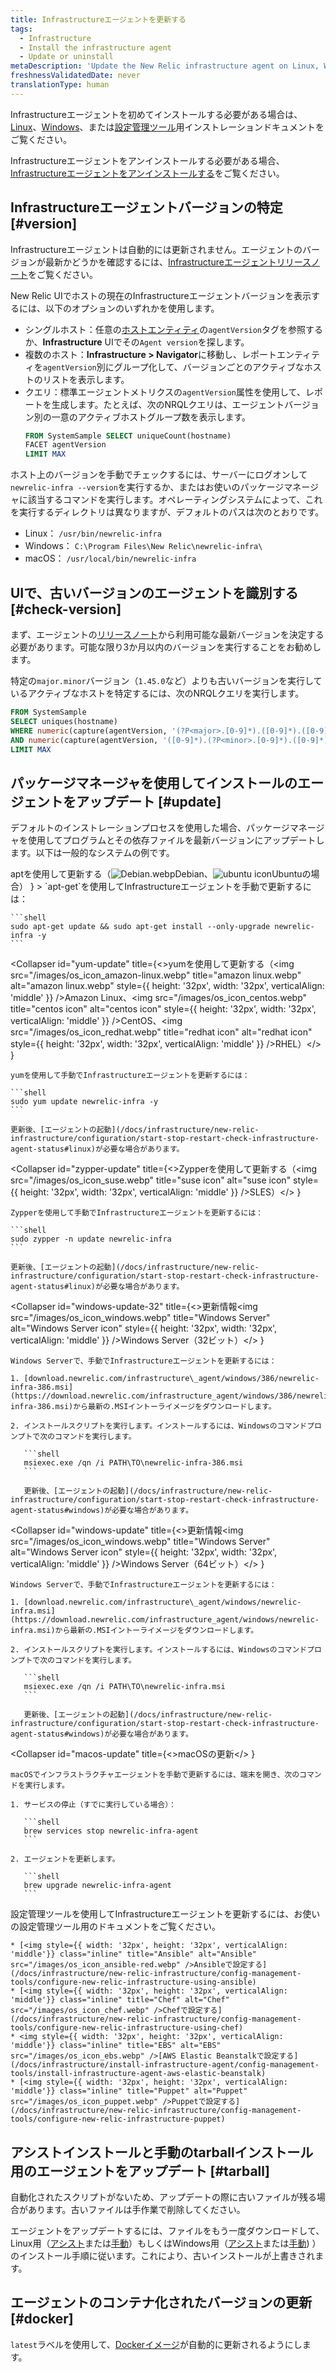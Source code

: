 ```yaml
---
title: Infrastructureエージェントを更新する
tags:
  - Infrastructure
  - Install the infrastructure agent
  - Update or uninstall
metaDescription: 'Update the New Relic infrastructure agent on Linux, Windows, or macOS systems.'
freshnessValidatedDate: never
translationType: human
---
```


Infrastructureエージェントを初めてインストールする必要がある場合は、[Linux](/docs/infrastructure-install-amazon-linux-centos-debian-rhel-or-ubuntu)、[Windows](/docs/infrastructure-install-windows-server)、または[設定管理ツール](/docs/infrastructure/new-relic-infrastructure/config-management-tools)用インストレーションドキュメントをご覧ください。

Infrastructureエージェントをアンインストールする必要がある場合、[Infrastructureエージェントをアンインストールする](/docs/agents/manage-apm-agents/installation/uninstall-agent)をご覧ください。

## Infrastructureエージェントバージョンの特定 [#version]

Infrastructureエージェントは自動的には更新されません。エージェントのバージョンが最新かどうかを確認するには、[Infrastructureエージェントリリースノート](/docs/release-notes/infrastructure-release-notes/infrastructure-agent-release-notes)をご覧ください。

New Relic UIでホストの現在のInfrastructureエージェントバージョンを表示するには、以下のオプションのいずれかを使用します。

* シングルホスト：任意の[ホストエンティティ](/docs/new-relic-solutions/new-relic-one/core-concepts/what-entity-new-relic/#find)の`agentVersion`タグを参照するか、<DNT>**Infrastructure**</DNT> UIでその`Agent version`を探します。
* 複数のホスト：<DNT>**Infrastructure &gt; Navigator**</DNT>に移動し、レポートエンティティを`agentVersion`別にグループ化して、バージョンごとのアクティブなホストのリストを表示します。
* クエリ：標準エージェントメトリクスの`agentVersion`属性を使用して、レポートを生成します。たとえば、次のNRQLクエリは、エージェントバージョン別の一意のアクティブホストグループ数を表示します。
  ```sql
  FROM SystemSample SELECT uniqueCount(hostname) 
  FACET agentVersion 
  LIMIT MAX
  ```

ホスト上のバージョンを手動でチェックするには、サーバーにログオンして`newrelic-infra --version`を実行するか、またはお使いのパッケージマネージャに該当するコマンドを実行します。オペレーティングシステムによって、これを実行するディレクトリは異なりますが、デフォルトのパスは次のとおりです。

* Linux： `/usr/bin/newrelic-infra`
* Windows： `C:\Program Files\New Relic\newrelic-infra\`
* macOS： `/usr/local/bin/newrelic-infra`

## UIで、古いバージョンのエージェントを識別する [#check-version]

まず、エージェントの[リリースノート](/docs/release-notes/infrastructure-release-notes/infrastructure-agent-release-notes)から利用可能な最新バージョンを決定する必要があります。可能な限り3か月以内のバージョンを実行することをお勧めします。

特定の`major.minor`バージョン（`1.45.0`など）よりも古いバージョンを実行しているアクティブなホストを特定するには、次のNRQLクエリを実行します。

```sql
FROM SystemSample 
SELECT uniques(hostname) 
WHERE numeric(capture(agentVersion, '(?P<major>.[0-9]*).([0-9]*).([0-9]*)')) <= 1 
AND numeric(capture(agentVersion, '([0-9]*).(?P<minor>.[0-9]*).([0-9]*)')) <= 45
LIMIT MAX
```

## パッケージマネージャを使用してインストールのエージェントをアップデート [#update]

デフォルトのインストレーションプロセスを使用した場合、パッケージマネージャを使用してプログラムとその依存ファイルを最新バージョンにアップデートします。以下は一般的なシステムの例です。

<CollapserGroup>
  <Collapser
    id="apt-update"
    title={<>aptを使用して更新する（<img src="/images/os_icon_debian.webp" title="Debian icon" alt="Debian.webp" style={{ height: '32px', width: '32px', verticalAlign: 'middle' }} />Debian、<img src="/images/os_icon_ubuntu.webp" title="ubuntu icon" alt="ubuntu icon" style={{ height: '32px', width: '32px', verticalAlign: 'middle' }} />Ubuntuの場合）</>
    }
  >
    `apt-get`を使用してInfrastructureエージェントを手動で更新するには：

    ```shell
    sudo apt-get update && sudo apt-get install --only-upgrade newrelic-infra -y
    ```
  </Collapser>

  <Collapser
    id="yum-update"
    title={<>yumを使用して更新する（<img src="/images/os_icon_amazon-linux.webp" title="amazon linux.webp" alt="amazon linux.webp" style={{ height: '32px', width: '32px', verticalAlign: 'middle' }} />Amazon Linux、<img src="/images/os_icon_centos.webp" title="centos icon" alt="centos icon" style={{ height: '32px', width: '32px', verticalAlign: 'middle' }} />CentOS、<img src="/images/os_icon_redhat.webp" title="redhat icon" alt="redhat icon" style={{ height: '32px', width: '32px', verticalAlign: 'middle' }} />RHEL）</>
    }
  >
    yumを使用して手動でInfrastructureエージェントを更新するには：

    ```shell
    sudo yum update newrelic-infra -y
    ```

    更新後、[エージェントの起動](/docs/infrastructure/new-relic-infrastructure/configuration/start-stop-restart-check-infrastructure-agent-status#linux)が必要な場合があります。
  </Collapser>

  <Collapser
    id="zypper-update"
    title={<>Zypperを使用して更新する（<img src="/images/os_icon_suse.webp" title="suse icon" alt="suse icon" style={{ height: '32px', width: '32px', verticalAlign: 'middle' }} />SLES）</>
    }
  >
    Zypperを使用して手動でInfrastructureエージェントを更新するには：

    ```shell
    sudo zypper -n update newrelic-infra
    ```

    更新後、[エージェントの起動](/docs/infrastructure/new-relic-infrastructure/configuration/start-stop-restart-check-infrastructure-agent-status#linux)が必要な場合があります。
  </Collapser>

  <Collapser
    id="windows-update-32"
    title={<>更新情報<img src="/images/os_icon_windows.webp" title="Windows Server" alt="Windows Server icon" style={{ height: '32px', width: '32px', verticalAlign: 'middle' }} />Windows Server（32ビット）</>
    }
  >
    Windows Serverで、手動でInfrastructureエージェントを更新するには：

    1. [download.newrelic.com/infrastructure\_agent/windows/386/newrelic-infra-386.msi](https://download.newrelic.com/infrastructure_agent/windows/386/newrelic-infra-386.msi)から最新の.MSIイントーライメージをダウンロードします。

    2. インストールスクリプトを実行します。インストールするには、Windowsのコマンドプロンプトで次のコマンドを実行します。

       ```shell
       msiexec.exe /qn /i PATH\TO\newrelic-infra-386.msi
       ```

       更新後、[エージェントの起動](/docs/infrastructure/new-relic-infrastructure/configuration/start-stop-restart-check-infrastructure-agent-status#windows)が必要な場合があります。
  </Collapser>

  <Collapser
    id="windows-update"
    title={<>更新情報<img src="/images/os_icon_windows.webp" title="Windows Server" alt="Windows Server icon" style={{ height: '32px', width: '32px', verticalAlign: 'middle' }} />Windows Server（64ビット）</>
    }
  >
    Windows Serverで、手動でInfrastructureエージェントを更新するには：

    1. [download.newrelic.com/infrastructure\_agent/windows/newrelic-infra.msi](https://download.newrelic.com/infrastructure_agent/windows/newrelic-infra.msi)から最新の.MSIイントーライメージをダウンロードします。

    2. インストールスクリプトを実行します。インストールするには、Windowsのコマンドプロンプトで次のコマンドを実行します。

       ```shell
       msiexec.exe /qn /i PATH\TO\newrelic-infra.msi
       ```

       更新後、[エージェントの起動](/docs/infrastructure/new-relic-infrastructure/configuration/start-stop-restart-check-infrastructure-agent-status#windows)が必要な場合があります。
  </Collapser>

  <Collapser
    id="macos-update"
    title={<>macOSの更新</>
    }
  >
    macOSでインフラストラクチャエージェントを手動で更新するには、端末を開き、次のコマンドを実行します。

    1. サービスの停止（すでに実行している場合）：

       ```shell
       brew services stop newrelic-infra-agent
       ```

    2. エージェントを更新します。

       ```shell
       brew upgrade newrelic-infra-agent
       ```
  </Collapser>

  <Collapser id="config-mgmt-update" title="設定管理ツールで更新する">
    設定管理ツールを使用してInfrastructureエージェントを更新するには、お使いの設定管理ツール用のドキュメントをご覧ください。

    * [<img style={{ width: '32px', height: '32px', verticalAlign: 'middle'}} class="inline" title="Ansible" alt="Ansible" src="/images/os_icon_ansible-red.webp" />Ansibleで設定する](/docs/infrastructure/new-relic-infrastructure/config-management-tools/configure-new-relic-infrastructure-using-ansible)
    * [<img style={{ width: '32px', height: '32px', verticalAlign: 'middle'}} class="inline" title="Chef" alt="Chef" src="/images/os_icon_chef.webp" />Chefで設定する](/docs/infrastructure/new-relic-infrastructure/config-management-tools/configure-new-relic-infrastructure-using-chef)
    * <img style={{ width: '32px', height: '32px', verticalAlign: 'middle'}} class="inline" title="EBS" alt="EBS" src="/images/os_icon_ebs.webp" />[AWS Elastic Beanstalkで設定する](/docs/infrastructure/install-infrastructure-agent/config-management-tools/install-infrastructure-agent-aws-elastic-beanstalk)
    * [<img style={{ width: '32px', height: '32px', verticalAlign: 'middle'}} class="inline" title="Puppet" alt="Puppet" src="/images/os_icon_puppet.webp" />Puppetで設定する](/docs/infrastructure/new-relic-infrastructure/config-management-tools/configure-new-relic-infrastructure-puppet)
  </Collapser>
</CollapserGroup>

## アシストインストールと手動のtarballインストール用のエージェントをアップデート [#tarball]

<Callout variant="important">
  自動化されたスクリプトがないため、アップデートの際に古いファイルが残る場合があります。古いファイルは手作業で削除してください。
</Callout>

エージェントをアップデートするには、ファイルをもう一度ダウンロードして、Linux用（[アシスト](/docs/infrastructure/install-configure-infrastructure/linux-installation/assisted-install-infrastructure-linux)または[手動](/docs/infrastructure/install-configure-infrastructure/linux-installation/manual-install-infrastructure-linux)）もしくはWindows用（[アシスト](/docs/infrastructure/install-configure-infrastructure/windows-installation/assisted-install-infrastructure-windows)または[手動](/docs/infrastructure/install-configure-infrastructure/windows-installation/manual-install-infrastructure-windows)) ）のインストール手順に従います。これにより、古いインストールが上書きされます。

## エージェントのコンテナ化されたバージョンの更新 [#docker]

`latest`ラベルを使用して、[Dockerイメージ](/docs/infrastructure/install-infrastructure-agent/linux-installation/docker-container-infrastructure-monitoring)が自動的に更新されるようにします。